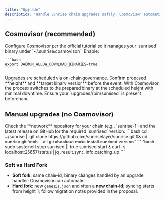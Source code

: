 ```yaml
---
title: "Upgrade"
description: "Handle Sunrise chain upgrades safely. Cosmovisor automation and manual procedures for soft/hard forks."
---
```


## Cosmovisor (recommended)

<Steps>
  <Step title="Set up Cosmovisor">
    Configure Cosmovisor per the official tutorial so it manages your `sunrised` binary under `~/.sunrise/cosmovisor/`. Enable:

    ```bash
    export DAEMON_ALLOW_DOWNLOAD_BINARIES=true
    ```
  </Step>
  <Step title="Follow governance proposals">
    Upgrades are scheduled via on-chain governance. Confirm proposed **height** and **target binary version** before the event.
  </Step>
  <Step title="Automatic switch at upgrade height">
    With Cosmovisor, the process switches to the prepared binary at the scheduled height with minimal downtime. Ensure your `upgrades/<name>/bin/sunrised` is present beforehand.
  </Step>
</Steps>

## Manual upgrades (no Cosmovisor)

<Steps>
  <Step title="Identify the correct tag">
    Check the **network** repository for your chain (e.g., `sunrise-1`) and the latest release on GitHub for the required `sunrised` version.
  </Step>
  <Step title="Build and install">
    ```bash
    cd ~/sunrise || git clone https://github.com/sunriselayer/sunrise.git && cd sunrise
    git fetch --all
    git checkout <NEW_TAG>
    make install
    sunrised version
    ```
  </Step>
  <Step title="Restart and verify">
    ```bash
    sudo systemctl stop sunrised || true
    sunrised start &
    curl -s localhost:26657/status | jq .result.sync_info.catching_up
    ```
  </Step>
</Steps>

### Soft vs Hard Fork

- **Soft fork**: same chain-id, binary changes handled by an upgrade handler; Cosmovisor can automate.
- **Hard fork**: new `genesis.json` and often a **new chain-id**; syncing starts from height 1; follow migration notes provided in the proposal.